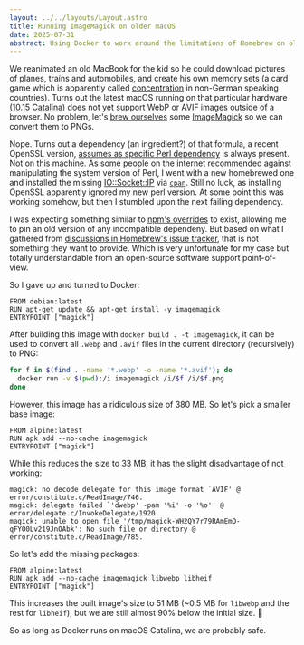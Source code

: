```yaml
---
layout: ../../layouts/Layout.astro
title: Running ImageMagick on older macOS
date: 2025-07-31
abstract: Using Docker to work around the limitations of Homebrew on older macOS versions.
---
```


We reanimated an old MacBook for the kid so he could download pictures of planes, trains and automobiles, and create his own memory sets (a card game which is apparently called [concentration](<https://en.wikipedia.org/wiki/Concentration_(card_game)>) in non-German speaking countries). Turns out the latest macOS running on that particular hardware ([10.15 Catalina](https://en.wikipedia.org/wiki/MacOS_Catalina)) does not yet support WebP or AVIF images outside of a browser. No problem, let's [brew ourselves](https://formulae.brew.sh/formula/imagemagick) some [ImageMagick](https://imagemagick.org) so we can convert them to PNGs.

Nope. Turns out a dependency (an ingredient?) of that formula, a recent OpenSSL version, [assumes as specific Perl dependency](https://github.com/openssl/openssl/pull/27941) is always present. Not on this machine. As some people on the internet recommended against manipulating the system version of Perl, I went with a new homebrewed one and installed the missing [IO::Socket::IP](https://metacpan.org/pod/IO::Socket::IP) via [`cpan`](https://www.cpan.org/modules/INSTALL.html). Still no luck, as installing OpenSSL apparently ignored my new perl version. At some point this was working somehow, but then I stumbled upon the next failing dependency.

I was expecting something similar to [npm's overrides](https://docs.npmjs.com/cli/v9/configuring-npm/package-json#overrides) to exist, allowing me to pin an old version of any incompatible dependeny. But based on what I gathered from [discussions in Homebrew's issue tracker](https://github.com/Homebrew/brew/issues/6103), that is not something they want to provide. Which is very unfortunate for my case but totally understandable from an open-source software support point-of-view.

So I gave up and turned to Docker:

```
FROM debian:latest
RUN apt-get update && apt-get install -y imagemagick
ENTRYPOINT ["magick"]
```

After building this image with `docker build . -t imagemagick`, it can be used to convert all `.webp` and `.avif` files in the current directory (recursively) to PNG:

```bash
for f in $(find . -name '*.webp' -o -name '*.avif'); do
  docker run -v $(pwd):/i imagemagick /i/$f /i/$f.png
done
```

However, this image has a ridiculous size of 380 MB. So let's pick a smaller base image:

```
FROM alpine:latest
RUN apk add --no-cache imagemagick
ENTRYPOINT ["magick"]
```

While this reduces the size to 33 MB, it has the slight disadvantage of not working:

```
magick: no decode delegate for this image format `AVIF' @ error/constitute.c/ReadImage/746.
magick: delegate failed `'dwebp' -pam '%i' -o '%o'' @ error/delegate.c/InvokeDelegate/1920.
magick: unable to open file '/tmp/magick-WH2QY7r79RAmEmO-qFYO0Lv219JnOAbk': No such file or directory @ error/constitute.c/ReadImage/785.
```

So let's add the missing packages:

```
FROM alpine:latest
RUN apk add --no-cache imagemagick libwebp libheif
ENTRYPOINT ["magick"]
```

This increases the built image's size to 51 MB (~0.5 MB for `libwebp` and the rest for `libheif`), but we are still almost 90% below the initial size. 🎉

So as long as Docker runs on macOS Catalina, we are probably safe.
